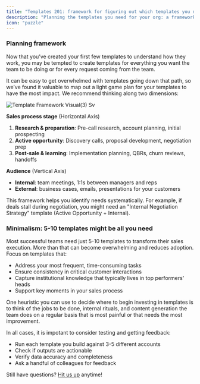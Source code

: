 ```yaml
---
title: "Templates 201: framework for figuring out which templates you need"
description: "Planning the templates you need for your org: a framework"
icon: "puzzle"
---
```


### Planning framework

Now that you’ve created your first few templates to understand how they work, you may be tempted to create templates for everything you want the team to be doing or for every request coming from the team.

It can be easy to get overwhelmed with templates going down that path, so we’ve found it valuable to map out a light game plan for your templates to have the most impact. We recommend thinking along two dimensions:

![Template Framework Visual(3) Sv](/mintlify/images/template-framework-visual\(3\).svg)

**Sales process stage** (Horizontal Axis)

1. **Research & preparation**: Pre-call research, account planning, initial prospecting
2. **Active opportunity**: Discovery calls, proposal development, negotiation prep
3. **Post-sale & learning**: Implementation planning, QBRs, churn reviews, handoffs

**Audience** (Vertical Axis)

- **Internal**: team meetings, 1:1s between managers and reps
- **External**: business cases, emails, presentations for your customers

This framework helps you identify needs systematically. For example, if deals stall during negotiation, you might need an "Internal Negotiation Strategy" template (Active Opportunity \+ Internal).

### Minimalism: 5-10 templates might be all you need

Most successful teams need just 5-10 templates to transform their sales execution. More than that can become overwhelming and reduces adoption. Focus on templates that:

- Address your most frequent, time-consuming tasks
- Ensure consistency in critical customer interactions
- Capture institutional knowledge that typically lives in top performers' heads
- Support key moments in your sales process

One heuristic you can use to decide where to begin investing in templates is to think of the jobs to be done, internal rituals, and content generation the team does on a regular basis that is most painful or that needs the most improvement. 

In all cases, it is impotant to consider testing and getting feedback:

- Run each template you build against 3-5 different accounts
- Check if outputs are actionable
- Verify data accuracy and completeness
- Ask a handful of colleagues for feedback

Still have questions? [Hit us up](/mintlify/support) anytime\!